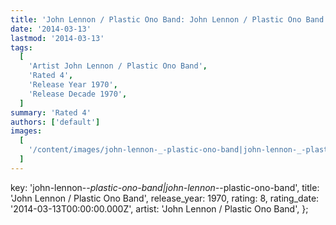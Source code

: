 ```yaml
---
title: 'John Lennon / Plastic Ono Band: John Lennon / Plastic Ono Band (1970)'
date: '2014-03-13'
lastmod: '2014-03-13'
tags:
  [
    'Artist John Lennon / Plastic Ono Band',
    'Rated 4',
    'Release Year 1970',
    'Release Decade 1970',
  ]
summary: 'Rated 4'
authors: ['default']
images:
  [
    '/content/images/john-lennon-_-plastic-ono-band|john-lennon-_-plastic-ono-band.jpg',
  ]
---
```


  key: 'john-lennon-_-plastic-ono-band|john-lennon-_-plastic-ono-band',
  title: 'John Lennon / Plastic Ono Band',
  release_year: 1970,
  rating: 8,
  rating_date: '2014-03-13T00:00:00.000Z',
  artist: 'John Lennon / Plastic Ono Band',
};

<MusicRating data={data} />
